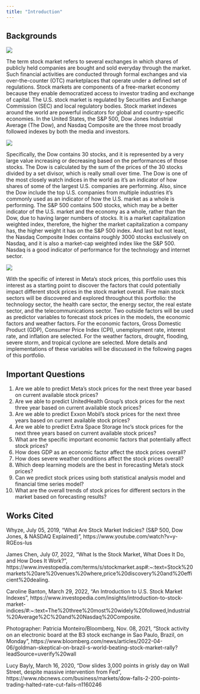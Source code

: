 ```yaml
---
title: "Introduction"
---
```


## Backgrounds

![](stock.jpeg)

The term stock market refers to several exchanges in which shares of publicly held companies are bought and sold everyday through the market. Such financial activities are conducted through formal exchanges and via over-the-counter (OTC) marketplaces that operate under a defined set of regulations. Stock markets are components of a free-market economy because they enable democratized access to investor trading and exchange of capital. The U.S. stock market is regulated by Securities and Exchange Commission (SEC) and local regulatory bodies. Stock market indexes around the world are powerful indicators for global and country-specific economies. In the United States, the S&P 500, Dow Jones Industrial Average (The Dow), and Nasdaq Composite are the three most broadly followed indexes by both the media and investors.

![](stock01.jpeg)

Specifically, the Dow contains 30 stocks, and it is represented by a very large value increasing or decreasing based on the performances of those stocks. The Dow is calculated by the sum of the prices of the 30 stocks divided by a set divisor, which is really small over time. The Dow is one of the most closely watch indices in the world as it's an indicator of how shares of some of the largest U.S. companies are performing. Also, since the Dow include the top U.S. companies from multiple industries it's commonly used as an indicator of how the U.S. market as a whole is performing. The S&P 500 contains 500 stocks, which may be a better indicator of the U.S. market and the economy as a whole, rather than the Dow, due to having larger numbers of stocks. It is a market capitalization weighted index, therefore, the higher the market capitalization a company has, the higher weight it has on the S&P 500 index. And last but not least, the Nasdaq Composite Index contains roughly 3000 stocks exclusively on Nasdaq, and it is also a market-cap weighted index like the S&P 500. Nasdaq is a good indicator of performance for the technology and internet sector.


![](meta.jpeg)

With the specific of interest in Meta's stock prices, this portfolio uses this interest as a starting point to discover the factors that could potentially impact different stock prices in the stock market overall. Five main stock sectors will be discovered and explored throughout this portfolio: the technology sector, the health care sector, the energy sector, the real estate sector, and the telecommunications sector. Two outside factors will be used as predictor variables to forecast stock prices in the models, the economic factors and weather factors. For the economic factors, Gross Domestic Product (GDP), Consumer Price Index (CPI), unemployment rate, interest rate, and inflation are selected. For the weather factors, drought, flooding, severe storm, and tropical cyclone are selected. More details and implementations of these variables will be discussed in the following pages of this portfolio.  

## Important Questions

1.  Are we able to predict Meta's stock prices for the next three year based on current available stock prices?
2.  Are we able to predict UnitedHealth Group's stock prices for the next three year based on current available stock prices?
3.  Are we able to predict Exxon Mobil's stock prices for the next three years based on current available stock prices?
4.  Are we able to predict Extra Space Storage Inc's stock prices for the next three years based on current available stock prices?
5.  What are the specific important economic factors that potentially affect stock prices?
6.  How does GDP as an economic factor affect the stock prices overall?
7.  How does severe weather conditions affect the stock prices overall?
8.  Which deep learning models are the best in forecasting Meta's stock prices?
9.  Can we predict stock prices using both statistical analysis model and financial time series model?
10. What are the overall trends of stock prices for different sectors in the market based on forecasting results?

## Works Cited

Whyze, July 05, 2019, "What Are Stock Market Indicies? (S&P 500, Dow Jones, & NASDAQ Explained)", https://www.youtube.com/watch?v=y-RGEos-lus

James Chen, July 07, 2022, "What Is the Stock Market, What Does It Do, and How Does It Work?", https://www.investopedia.com/terms/s/stockmarket.asp#:\~:text=Stock%20markets%20are%20venues%20where,price%20discovery%20and%20efficient%20dealing.

Caroline Banton, March 29, 2022, "An Introduction to U.S. Stock Market Indexes", https://www.investopedia.com/insights/introduction-to-stock-market-indices/#:\~:text=The%20three%20most%20widely%20followed,Industrial%20Average%2C%20and%20Nasdaq%20Composite.

Photographer: Patricia Monteiro/Bloomberg, Nov. 08, 2021, "Stock activity on an electronic board at the B3 stock exchange in Sao Paulo, Brazil, on Monday", https://www.bloomberg.com/news/articles/2022-04-06/goldman-skeptical-on-brazil-s-world-beating-stock-market-rally?leadSource=uverify%20wall

Lucy Bayly, March 16, 2020, "Dow slides 3,000 points in grisly day on Wall Street, despite massive intervention from Fed", https://www.nbcnews.com/business/markets/dow-falls-2-200-points-trading-halted-rate-cut-fails-n1160246
